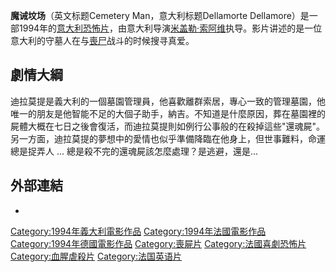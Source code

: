 {{Unreferenced|time=2020-04-30T15:21:30+00:00}} 
{{Infobox Film
|name            = 魔诫坟场
|image           = 
|caption         = 
|director        = [[米盖勒·索阿维|米盖勒·索阿维]]
|producer        = 
|writer          = Tiziano Sclavi (小说)<br>Gianni Romoli (剧本)
|starring        = [[Rupert_Everett|Rupert Everett]]<br>François Hadji-Lazaro<br>[[Anna_Falchi|Anna Falchi]]
|music           = Manuel De Sica<br>Riccardo Biseo
|cinematography  = Mauro Marchetti
|distributor     = {{USA}} |released        = 1994   
|country = {{ITA}}, {{FRA}}, {{GER}}
|runtime         = 105分钟
|language        = [[英语|英语]]<br>[[意大利语|意大利语]]
|budget          = [[United_States_dollar|$]]4,000,000 (估计)
}}
'''魔诫坟场'''（英文标题Cemetery Man，意大利标题Dellamorte Dellamore）是一部1994年的[[意大利|意大利]][[恐怖片|恐怖片]]，由意大利导演[[米盖勒·索阿维|米盖勒·索阿维]]执导。影片讲述的是一位意大利的守墓人在与[[喪尸|喪尸]]战斗的时候搜寻真爱。

== 劇情大綱 ==
迪拉莫提是義大利的一個墓園管理員，他喜歡離群索居，專心一致的管理墓園，他唯一的朋友是他智能不足的大個子助手，納吉。不知道是什麼原因，葬在墓園裡的屍體大概在七日之後會復活，而迪拉莫提則如例行公事般的在殺掉這些"還魂屍"。另一方面，迪拉莫提的夢想中的愛情也似乎準備降臨在他身上，但世事難料，命運總是捉弄人 ... 總是殺不完的還魂屍該怎麼處理？是逃避，還是...

==外部連結==
*{{imdb title|tt0109592|魔誡墳場}}

{{DEFAULTSORT:Dellamorte Dellamore}}
[[Category:1994年義大利電影作品|Category:1994年義大利電影作品]]
[[Category:1994年法國電影作品|Category:1994年法國電影作品]]
[[Category:1994年德國電影作品|Category:1994年德國電影作品]]
[[Category:喪屍片|Category:喪屍片]]
[[Category:法國喜劇恐怖片|Category:法國喜劇恐怖片]]
[[Category:血腥虐殺片|Category:血腥虐殺片]]
[[Category:法国英语片|Category:法国英语片]]